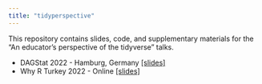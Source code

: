 ```yaml
---
title: "tidyperspective"
---
```


This repository contains slides, code, and supplementary materials for the "An educator's perspective of the tidyverse" talks.

-   DAGStat 2022 - Hamburg, Germany [\[slides\]](talks/dagstat-2022.html)
-   Why R Turkey 2022 - Online [\[slides\]](talks/whyR-turkey-2022.html)
